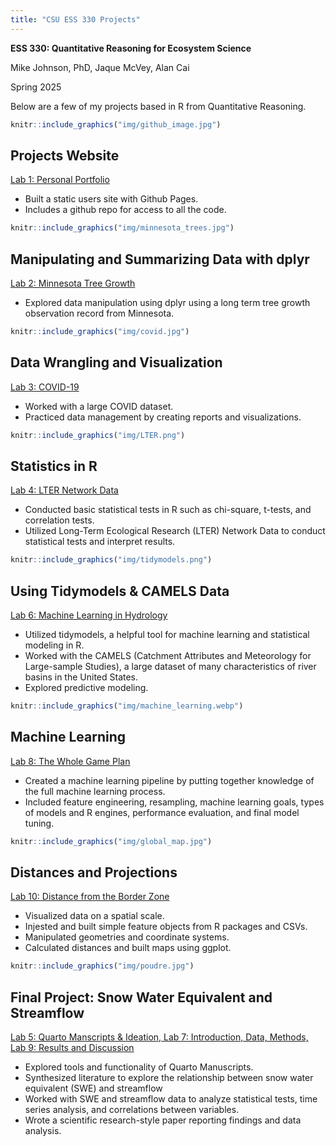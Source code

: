 ```yaml
---
title: "CSU ESS 330 Projects"
---
```


**ESS 330: Quantitative Reasoning for Ecosystem Science**

Mike Johnson, PhD, Jaque McVey, Alan Cai

Spring 2025

Below are a few of my projects based in R from Quantitative Reasoning.

```r
knitr::include_graphics("img/github_image.jpg")
```

## Projects Website

[Lab 1: Personal Portfolio](https://mayamccain.github.io/)

-   Built a static users site with Github Pages.
-   Includes a github repo for access to all the code.

```r
knitr::include_graphics("img/minnesota_trees.jpg")
```
## Manipulating and Summarizing Data with dplyr

[Lab 2: Minnesota Tree Growth](lab02.html)

-   Explored data manipulation using dplyr using a long term tree growth observation record from Minnesota.

```r
knitr::include_graphics("img/covid.jpg")
```
## Data Wrangling and Visualization

[Lab 3: COVID-19](lab-03.html)

-   Worked with a large COVID dataset.
-   Practiced data management by creating reports and visualizations.

```r
knitr::include_graphics("img/LTER.png")
```
## Statistics in R

[Lab 4: LTER Network Data](lab4.html)

-   Conducted basic statistical tests in R such as chi-square, t-tests, and correlation tests.
-   Utilized Long-Term Ecological Research (LTER) Network Data to conduct statistical tests and interpret results.

```r
knitr::include_graphics("img/tidymodels.png")
```
## Using Tidymodels & CAMELS Data

[Lab 6: Machine Learning in Hydrology](lab-06.html)

-   Utilized tidymodels, a helpful tool for machine learning and statistical modeling in R.
-   Worked with the CAMELS (Catchment Attributes and Meteorology for Large-sample Studies), a large dataset of many characteristics of river basins in the United States.
-   Explored predictive modeling.

```r
knitr::include_graphics("img/machine_learning.webp")
```
## Machine Learning

[Lab 8: The Whole Game Plan](hyperparameter-tuning.html)

-   Created a machine learning pipeline by putting together knowledge of the full machine learning process.
-   Included feature engineering, resampling, machine learning goals, types of models and R engines, performance evaluation, and final model tuning.

```r
knitr::include_graphics("img/global_map.jpg")
```
## Distances and Projections

[Lab 10: Distance from the Border Zone](lab-10.html)

-   Visualized data on a spatial scale.
-   Injested and built simple feature objects from R packages and CSVs.
-   Manipulated geometries and coordinate systems.
-   Calculated distances and built maps using ggplot.

```r
knitr::include_graphics("img/poudre.jpg")
```
## Final Project: Snow Water Equivalent and Streamflow

[Lab 5: Quarto Manscripts & Ideation, Lab 7: Introduction, Data, Methods, Lab 9: Results and Discussion](https://mayamccain.github.io/ess-330-lab-07/index.html)

-   Explored tools and functionality of Quarto Manuscripts.
-   Synthesized literature to explore the relationship between snow water equivalent (SWE) and streamflow
-   Worked with SWE and streamflow data to analyze statistical tests, time series analysis, and correlations between variables.
-   Wrote a scientific research-style paper reporting findings and data analysis.
